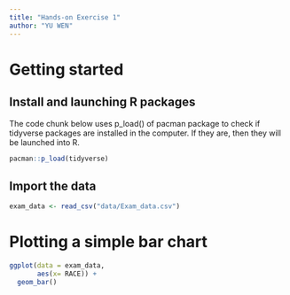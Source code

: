 ```yaml
---
title: "Hands-on Exercise 1"
author: "YU WEN"
---
```


# Getting started

## Install and launching R packages

The code chunk below uses p_load() of pacman package to check if tidyverse packages are installed in the computer. If they are, then they will be launched into R.

```r
pacman::p_load(tidyverse)
```

## Import the data

```r
exam_data <- read_csv("data/Exam_data.csv")

```

# Plotting a simple bar chart

```r
ggplot(data = exam_data,
       aes(x= RACE)) +
  geom_bar()

```
